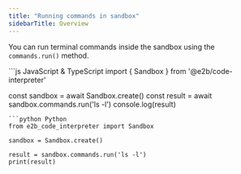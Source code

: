 ---
title: "Running commands in sandbox"
sidebarTitle: Overview
---

You can run terminal commands inside the sandbox using the `commands.run()` method.

<CodeGroup>
```js JavaScript & TypeScript
import { Sandbox } from '@e2b/code-interpreter'

const sandbox = await Sandbox.create()
const result = await sandbox.commands.run('ls -l')
console.log(result)
```
```python Python
from e2b_code_interpreter import Sandbox

sandbox = Sandbox.create()

result = sandbox.commands.run('ls -l')
print(result)
```
</CodeGroup>
